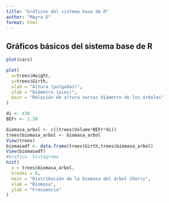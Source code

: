 ---
title: "Gráficos del sistema base de R"
author: "Mayra D"
format: html
---

## Gráficos básicos del sistema base de R
```{r}
plot(cars)
```

```{r}
plot(
  x=trees$Height,
  y=trees$Girth,
  xlab = "Altura (pulgadas)",
  ylab = "Diámetro (pies)",
  main = "Relación de altura versus diámetro de los árboles"
)
```
```{r}
di <- 438  
BEFr <- 1.30

biomasa_arbol <- c((trees$Volume*BEFr*di))
trees$biomasa_arbol <- biomasa_arbol
View(trees)
biomasadf <- data.frame(trees$Girth,trees$biomasa_arbol)
View(biomasadf)
#Grafica  histograma
hist(
  x = trees$biomasa_arbol,
  breaks = 8,
  main = "Distribución de la biomasa del árbol Cherry", 
  xlab = "Biomasa", 
  ylab = "Frecuencia"
)
```


